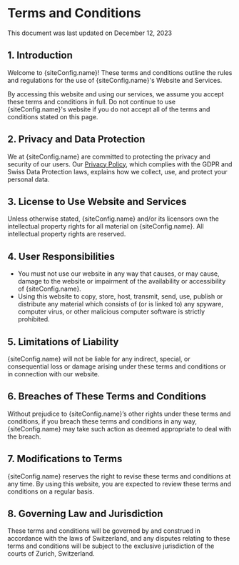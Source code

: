 
# Terms and Conditions

<p className="text-sm text-muted-foreground">This document was last updated on December 12, 2023</p>

## 1. Introduction

Welcome to {siteConfig.name}! These terms and conditions outline the rules and regulations for the use of {siteConfig.name}'s Website and Services.

By accessing this website and using our services, we assume you accept these terms and conditions in full. Do not continue to use {siteConfig.name}'s website if you do not accept all of the terms and conditions stated on this page.

## 2. Privacy and Data Protection

We at {siteConfig.name} are committed to protecting the privacy and security of our users. Our [Privacy Policy]({siteNavigation.privacyPolicy}), which complies with the GDPR and Swiss Data Protection laws, explains how we collect, use, and protect your personal data.

## 3. License to Use Website and Services

Unless otherwise stated, {siteConfig.name} and/or its licensors own the intellectual property rights for all material on {siteConfig.name}. All intellectual property rights are reserved.

## 4. User Responsibilities

- You must not use our website in any way that causes, or may cause, damage to the website or impairment of the availability or accessibility of {siteConfig.name}.
- Using this website to copy, store, host, transmit, send, use, publish or distribute any material which consists of (or is linked to) any spyware, computer virus, or other malicious computer software is strictly prohibited.

## 5. Limitations of Liability

{siteConfig.name} will not be liable for any indirect, special, or consequential loss or damage arising under these terms and conditions or in connection with our website.

## 6. Breaches of These Terms and Conditions

Without prejudice to {siteConfig.name}’s other rights under these terms and conditions, if you breach these terms and conditions in any way, {siteConfig.name} may take such action as deemed appropriate to deal with the breach.

## 7. Modifications to Terms

{siteConfig.name} reserves the right to revise these terms and conditions at any time. By using this website, you are expected to review these terms and conditions on a regular basis.

## 8. Governing Law and Jurisdiction

These terms and conditions will be governed by and construed in accordance with the laws of Switzerland, and any disputes relating to these terms and conditions will be subject to the exclusive jurisdiction of the courts of Zurich, Switzerland.
